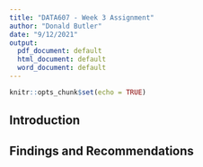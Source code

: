 ```yaml
---
title: "DATA607 - Week 3 Assignment"
author: "Donald Butler"
date: "9/12/2021"
output:
  pdf_document: default
  html_document: default
  word_document: default
---
```


```r
knitr::opts_chunk$set(echo = TRUE)
```

## Introduction


## Findings and Recommendations

